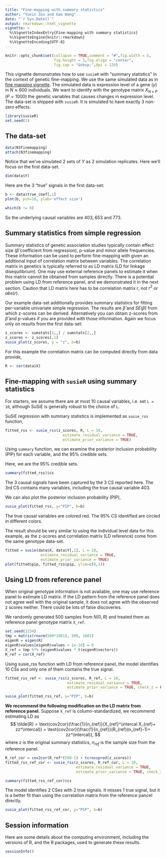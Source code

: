 ```yaml
---
title: "Fine-mapping with summary statistics"
author: "Yuxin Zou and Gao Wang"
date: "`r Sys.Date()`"
output: rmarkdown::html_vignette
vignette: >
  %\VignetteIndexEntry{Fine-mapping with summary statistics}
  %\VignetteEngine{knitr::rmarkdown}
  %\VignetteEncoding{UTF-8}
---
```


```r
knitr::opts_chunk$set(collapse = TRUE,comment = "#",fig.width = 5,
                      fig.height = 3,fig.align = "center",
                      fig.cap = "&nbsp;",dpi = 120)
```

This vignette demonstrates how to use `susieR` with "summary statistics" in the context of genetic fine-mapping. 
We use the same simulated data as in [fine mapping vignette](finemapping.html). The simulated data is expression level of a gene ($y$) in $N \approx 600$ individuals. 
We want to identify with the genotype matrix $X_{N\times P}$ ($P=1000$) the genetic variables that causes changes in expression level. The data-set is shipped with `susieR`. It is simulated to have exactly 3 non-zero effects.

```r
library(susieR)
set.seed(1)
```

## The data-set

```r
data(N3finemapping)
attach(N3finemapping)
```

Notice that we've simulated 2 sets of $Y$ as 2 simulation replicates. Here we'll focus on the first data-set.

```r
dim(data$Y)
```

Here are the 3 "true" signals in the first data-set:

```r
b <- data$true_coef[,1]
plot(b, pch=16, ylab='effect size')
```

```r
which(b != 0)
```

So the underlying causal variables are 403, 653 and 773.

## Summary statistics from simple regression

Summary statistics of genetic association studies typically contain effect size ($\hat{\beta}$ coefficient from regression), p-value and minor allele frequencies. 
These information can be used to perform fine-mapping with given an additional input of correlation matrix between variables.
The correlation matrix in genetics is typically referred to as LD matrix (LD for linkage disequilibrium). 
One may use external reference panels to estimate it when this matrix cannot be obtained from samples directly. There is a potential problem using LD from reference panel, and we demonstrated it in the next section.
Caution that LD matrix here has to be correlation matrix $r$, not $r^2$ or $abs(r)$.

Our example data-set additionally provides summary statistics for fitting per-variable univariate simple regression.
The results are $\hat{\beta}$ and $SE(\hat{\beta})$ from which z-scores can be derived.
Alternatively you can obtain z-scores from $\hat{\beta}$ and p-values if you are provided with those information.
Again we focus only on results from the first data-set:

```r
z_scores <- sumstats[1,,] / sumstats[2,,]
z_scores <- z_scores[,1]
susie_plot(z_scores, y = "z", b=b)
```

For this example the correlation matrix can be computed directly from data provide,

```r
R <- cor(data$X)
```

## Fine-mapping with `susieR` using summary statistics

For starters, we assume there are at most 10 causal variables, i.e. set `L = 10`, although SuSiE is generally robust to the choice of `L`.

SuSiE regression with summary statistics is implemented as `susie_rss` function, 

```r
fitted_rss <- susie_rss(z_scores, R, L = 10,
                          estimate_residual_variance = TRUE, 
                          estimate_prior_variance = TRUE)
```

Using `summary` function, we can examine the posterior inclusion probability (PIP) for each variable, and the 95% credible sets. 

Here, we are the 95% credible sets.

```r
summary(fitted_rss)$cs
```

The 3 causal signals have been captured by the 3 CS reported here. The
3rd CS contains many variables, including the true causal variable
403.

We can also plot the posterior inclusion probability (PIP),

```r
susie_plot(fitted_rss, y="PIP", b=b)
```

The true causal variables are colored red. The 95% CS identified are circled in different colors.

The result should be very similar to using the individual level data for this example, as the z-scores and correlation matrix (LD reference)
come from the same genotype data-set.

```r
fitted = susie(data$X, data$Y[,1], L = 10,
                estimate_residual_variance = TRUE, 
                estimate_prior_variance = TRUE)
plot(fitted$pip, fitted_rss$pip, ylim=c(0,1))
```

## Using LD from reference panel

When original genotype information is not available, one may use reference panel to estimate LD matrix. If the LD pattern from the reference panel does not agree well with the original sample, it does not agree with the observed z scores neither. There could be lots of false discoveries. 

We randomly generated 500 samples from $N(0,R)$ and treated them as reference panel genotype matrix `X_ref`.
```r
set.seed(1234)
tmp = matrix(rnorm(500*1001), 500, 1001)
eigenR = eigen(R)
eigenR$values[eigenR$values < 1e-10] = 0
X_ref = tmp %*% (eigenR$values * t(eigenR$vectors))
R_ref = cor(X_ref)
```

Using susie_rss function with LD from reference panel, the model identifies 10 CSs and only one of them contains the true signal. 
```r
fitted_rss_ref <- susie_rss(z_scores, R_ref, L = 10,
                            estimate_residual_variance = TRUE, 
                            estimate_prior_variance = TRUE, check_z = F)
```

```r
susie_plot(fitted_rss_ref, y="PIP", b=b)
```

**We recommend the following modification on the LD matrix from reference panel.** Suppose `X_ref` is column-standardized, we recommend estimating LD as
$$
\tilde{R} = \text{cov2cor}(\frac{1}{n_{ref}}(X_{ref}^\intercal X_{ref}+ zz^\intercal)) = \text{cov2cor}(\frac{1}{n_{ref}}(R_{ref}(n_{ref}-1)+ zz^\intercal)),
$$
where z is the original summary statistics, $n_{ref}$ is the sample size from the reference panel.

```r
R_ref_cor = cov2cor(R_ref*(500-1) + tcrossprod(z_scores))
fitted_rss_ref_cor <- susie_rss(z_scores, R_ref_cor, L = 10,
                                estimate_residual_variance = TRUE, 
                                estimate_prior_variance = TRUE, check_z = F)
```

```r
summary(fitted_rss_ref_cor)$cs
```

The model identifies 2 CSes with 2 true signals. It misses 1 true signal, but it is a better fit than using the correlation matrix from the reference pancel directly.

```r
susie_plot(fitted_rss_ref_cor, y="PIP", b=b)
```

## Session information

Here are some details about the computing environment, including the
versions of R, and the R packages, used to generate these results.

```r
sessionInfo()
```
